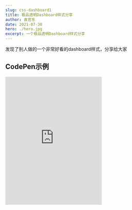 ```yaml
---
slug: css-dashboard1
title: 极品透明Dashboard样式分享
author: 袁官东
date: 2021-07-30
hero: ./hero.jpg
excerpt: 一个极品透明Dashboard样式分享
---
```


发现了别人做的一个非常好看的dashboard样式，分享给大家

## CodePen示例

<iframe
  class="art-container"
  height="400"
  data-testid="ne-thirdparty-reader-iframe"
  src="https://codepen.io/favori/embed/WNjMWvb"
  frameborder="0"
  allowfullscreen=""
></iframe>
